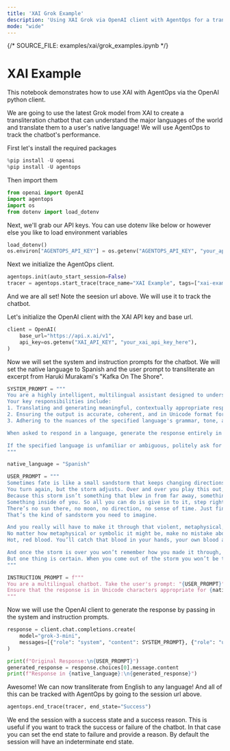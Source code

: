 ```yaml
---
title: 'XAI Grok Example'
description: 'Using XAI Grok via OpenAI client with AgentOps for a transliteration chatbot'
mode: "wide"
---
```

{/*  SOURCE_FILE: examples/xai/grok_examples.ipynb  */}

# XAI Example
This notebook demonstrates how to use XAI with AgentOps via the OpenAI python client. 

We are going to use the latest Grok model from XAI to create a transliteration chatbot that can understand the major languages of the world and translate them to a user's native language! We will use AgentOps to track the chatbot's performance.

First let's install the required packages


```python
%pip install -U openai
%pip install -U agentops
```

Then import them


```python
from openai import OpenAI
import agentops
import os
from dotenv import load_dotenv
```

Next, we'll grab our API keys. You can use dotenv like below or however else you like to load environment variables


```python
load_dotenv()
os.environ["AGENTOPS_API_KEY"] = os.getenv("AGENTOPS_API_KEY", "your_api_key_here")
```

Next we initialize the AgentOps client.


```python
agentops.init(auto_start_session=False)
tracer = agentops.start_trace(trace_name="XAI Example", tags=["xai-example", "grok", "agentops-example"])
```

And we are all set! Note the seesion url above. We will use it to track the chatbot.

Let's initialize the OpenAI client with the XAI API key and base url.


```python
client = OpenAI(
    base_url="https://api.x.ai/v1",
    api_key=os.getenv("XAI_API_KEY", "your_xai_api_key_here"),
)
```

Now we will set the system and instruction prompts for the chatbot. We will set the native language to Spanish and the user prompt to transliterate an excerpt from Haruki Murakami's "Kafka On The Shore".


```python
SYSTEM_PROMPT = """
You are a highly intelligent, multilingual assistant designed to understand user prompts in English and respond in the user's specified native language. 
Your key responsibilities include:
1. Translating and generating meaningful, contextually appropriate responses in the user's native language.
2. Ensuring the output is accurate, coherent, and in Unicode format for proper display in the specified language.
3. Adhering to the nuances of the specified language's grammar, tone, and cultural context.

When asked to respond in a language, generate the response entirely in that language without using English unless explicitly requested.

If the specified language is unfamiliar or ambiguous, politely ask for clarification in English.
"""
```


```python
native_language = "Spanish"

USER_PROMPT = """
Sometimes fate is like a small sandstorm that keeps changing directions. You change direction but the sandstorm chases you. 
You turn again, but the storm adjusts. Over and over you play this out, like some ominous dance with death just before dawn. Why? 
Because this storm isn’t something that blew in from far away, something that has nothing to do with you. This storm is you. 
Something inside of you. So all you can do is give in to it, step right inside the storm, closing your eyes and plugging up your ears so the sand doesn’t get in, and walk through it, step by step. 
There’s no sun there, no moon, no direction, no sense of time. Just fine white sand swirling up into the sky like pulverized bones. 
That’s the kind of sandstorm you need to imagine.

And you really will have to make it through that violent, metaphysical, symbolic storm. 
No matter how metaphysical or symbolic it might be, make no mistake about it: it will cut through flesh like a thousand razor blades. People will bleed there, and you will bleed too. 
Hot, red blood. You’ll catch that blood in your hands, your own blood and the blood of others.

And once the storm is over you won’t remember how you made it through, how you managed to survive. You won’t even be sure, in fact, whether the storm is really over. 
But one thing is certain. When you come out of the storm you won’t be the same person who walked in. That’s what this storm’s all about.
"""

INSTRUCTION_PROMPT = f"""
You are a multilingual chatbot. Take the user's prompt: "{USER_PROMPT}" and respond naturally in {native_language}. 
Ensure that the response is in Unicode characters appropriate for {native_language}.
"""
```

Now we will use the OpenAI client to generate the response by passing in the system and instruction prompts.


```python
response = client.chat.completions.create(
    model="grok-3-mini",
    messages=[{"role": "system", "content": SYSTEM_PROMPT}, {"role": "user", "content": INSTRUCTION_PROMPT}],
)
```


```python
print(f"Original Response:\n{USER_PROMPT}")
generated_response = response.choices[0].message.content
print(f"Response in {native_language}:\n{generated_response}")
```

Awesome! We can now transliterate from English to any language! And all of this can be tracked with AgentOps by going to the session url above.


```python
agentops.end_trace(tracer, end_state="Success")
```

We end the session with a success state and a success reason. This is useful if you want to track the success or failure of the chatbot. In that case you can set the end state to failure and provide a reason. By default the session will have an indeterminate end state.
